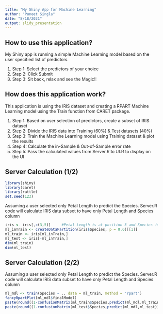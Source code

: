 ```yaml
---
title: "My Shiny App for Machine Learning"
author: "Puneet Singla"
date: "8/18/2021"
output: slidy_presentation
---
```


## How to use this application?

My Shiny app is running a simple Machine Learning model based on the user specified list of predictors

1. Step 1: Select the predictors of your choice
2. Step 2: Click Submit
3. Step 3: Sit back, relax and see the Magic!!

## How does this application work?

This application is using the IRIS dataset and creating a RPART Machine Learning model using the Train function from CARET package.

1. Step 1: Based on user selection of predictors, create a subset of IRIS dataset
2. Step 2: Divide the IRIS data into Training (60%) & Test datasets (40%)
3. Step 3: Train the Machine Learning model using Training dataset & plot the results
4. Step 4: Calculate the in-Sample & Out-of-Sample error rate
5. Step 5: Pass the calculated values from Server.R to UI.R to display on the UI

## Server Calculation (1/2)

```r
library(shiny)
library(caret)
library(rattle)
set.seed(123)
```

Assuming a user selected only Petal Length to predict the Species. Server.R code will calculate IRIS data subset to have only Petal Length and Species column

```r
iris <- iris[,c(3,5)]     #Petal Length is at position 3 and Species is at position 5
ml_inTrain <- createDataPartition(iris$Species, p = 0.6)[[1]]
ml_train <- iris[ml_inTrain,]
ml_test <- iris[-ml_inTrain,]
dim(ml_train)
dim(ml_test)
```


## Server Calculation (2/2)

Assuming a user selected only Petal Length to predict the Species.
Server.R code will calculate IRIS data subset to have only Petal Length and Species column

```r
ml_mdl <- train(Species ~ ., data = ml_train, method = "rpart")
fancyRpartPlot(ml_mdl$finalModel)
paste(round((1-confusionMatrix(ml_train$Species,predict(ml_mdl,ml_train))$overall[1])*100,2), "%", sep="")
paste(round((1-confusionMatrix(ml_test$Species,predict(ml_mdl,ml_test))$overall[1])*100,2), "%", sep="")
```